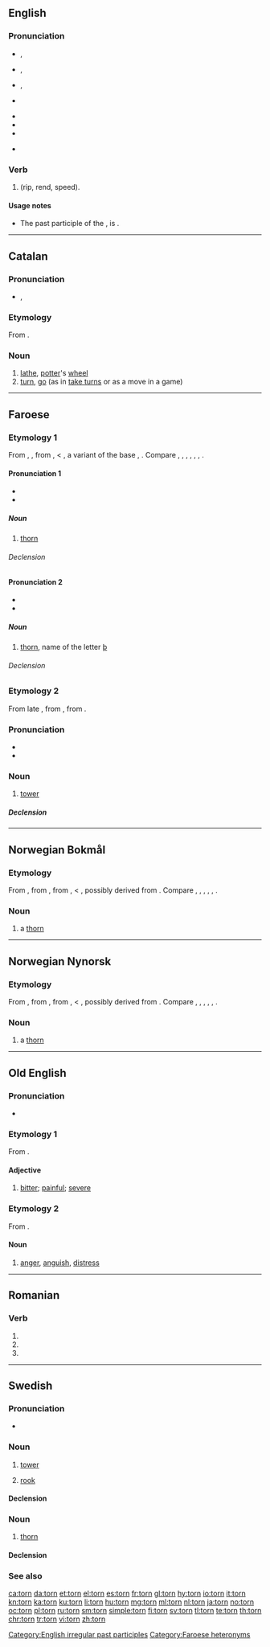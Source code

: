 ==English==
{{wikipedia|dab=torn}}

===Pronunciation===
* {{a|RP}} {{enPR|tôn}}, {{IPA|/tɔːn/|lang=en}}
* {{a|GenAm}} {{enPR|tôrn}}, {{IPA|/tɔɹn/|lang=en}}
* {{a|rhotic|horse-hoarse}} {{enPR|tōrn}}, {{IPA|/to(ː)ɹn/|lang=en}}
* {{a|nonrhotic|horse-hoarse}} {{IPA|/toən/|lang=en}}
* {{audio|en-uk-torn.ogg|Audio (UK)|lang=en}}
* {{audio|en-us-torn.ogg|Audio (US)|lang=en}}
* {{rhymes|ɔː(ɹ)n|lang=en}}
* {{homophones|lang=en|tawn}} {{i|nonrhotic accents with the {{w|horse–hoarse merger}}}}

===Verb===
{{head|en|past participle}}

# {{past participle of|tear|lang=en|nocat=1}} (rip, rend, speed).

====Usage notes====
* The past participle of the {{m|en|tear||produce liquid from the eyes}}, is {{m|en|teared}}.

[[Category:English irregular past participles]]

----

==Catalan==

===Pronunciation===
* {{IPA|/torn/|lang=ca}},

===Etymology===
From {{etyl|la|ca}} ''{{term|tornus|lang=la}}''.

===Noun===
{{ca-noun|m}}

# [[lathe]], [[potter]]'s [[wheel]]
# [[turn]], [[go]] (as in [[take turns]] or as a move in a game)

----

==Faroese==

===Etymology 1===
From {{etyl|non|fo}} {{term|þorn|lang=non}}, {{etyl|gem-pro|fo}} {{m|gem-pro|*þurnuz||thorn, sloe}}, from {{etyl|ine-pro|fo}} {{m|ine-pro|*trnus}}, {{m|ine-pro|*tr̥nom}} < {{m|ine-pro|*(s)tern-||thorny bush, thorn}}, a variant of the base {{m|ine-pro|*(s)ter-}}, {{m|ine-pro|*(s)terə-||rigid, stiff}}. Compare {{etyl|nb|-}} {{m|nb|torn}}, {{etyl|is|-}} {{m|is|þyrnir}}, {{etyl|da|-}} {{m|da|torn}}, {{etyl|sv|-}} {{m|sv|törne}}, {{etyl|nl|-}} {{m|nl|doorn}}, {{etyl|de|-}} {{m|de|Dorn}}, {{etyl|en|-}} {{m|en|thorn}}.

====Pronunciation 1====
{{rfc-pron-n|Pronunciation 1|lang=fo}}
* {{IPA|[tʰɔɻɳ]|lang=fo}}
* {{rhymes|ɔɻɳ|lang=fo}}

=====Noun=====
{{fo-noun|f|tornar|tornir}}

# {{context|botany|lang=fo}} [[thorn]]

======Declension======
{{fo-decl-noun-f2|torn}}

====Pronunciation 2====
* {{IPA|[tʰɔdn]|lang=fo}}
* {{rhymes|ɔdn|lang=fo}}

=====Noun=====
{{fo-noun|n|torns|torn}}

# [[thorn]], name of the letter [[þ]]

======Declension======
{{fo-decl-noun-n3|torn}}

===Etymology 2===
From late {{etyl|non|fo}} {{term|turn|lang=non}}, from {{etyl|gml|fo}} {{term|torn|lang=gml}}, from {{etyl|la|fo}} {{term|turris|lang=la}}.

===Pronunciation===
* {{IPA|[tʰɔɻɳ]|lang=fo}}
* {{rhymes|ɔɻɳ|lang=fo}}

===Noun===
{{fo-noun|n|torns|torn}}

# [[tower]]

=====Declension=====
{{fo-decl-noun-n3|torn}}

[[Category:Faroese heteronyms]]

----

==Norwegian Bokmål==

===Etymology===
From {{etyl|non|nb}} {{term|þorn|lang=non}}, from {{etyl|gem-pro|nb}} {{m|gem-pro|*þurnuz}}, from {{etyl|ine-pro|nb}} {{m|ine-pro|*trnus}}, {{m|ine-pro|*tr̥nom}} < {{m|ine-pro|*(s)tern-||sharp stalk or thorn}}, possibly derived from {{m|ine-pro|*ster-||stiff}}. Compare {{etyl|da|-}} {{m|da|torn}}, {{etyl|sv|-}} {{m|sv|törne}}, {{etyl|is|-}} {{m|is|þyrnir}}, {{etyl|nl|-}} {{m|nl|doorn}}, {{etyl|de|-}} {{m|de|Dorn}}, {{etyl|en|-}} {{m|en|thorn}}.

===Noun===
{{head|nb|noun|g=m|definite singular|tornen|indefinite plural|torner|definite plural|tornene}}

# a [[thorn]]

----
==Norwegian Nynorsk==

===Etymology===
From {{etyl|non|nn}} {{term|þorn|lang=non}}, from {{etyl|gem-pro|nn}} {{m|gem-pro|*þurnuz}}, from {{etyl|ine-pro|nn}} {{m|ine-pro|*trnus}}, {{m|ine-pro|*tr̥nom}} < {{m|ine-pro|*(s)tern-||sharp stalk or thorn}}, possibly derived from {{m|ine-pro|*ster-||stiff}}. Compare {{etyl|da|-}} {{m|da|torn}}, {{etyl|sv|-}} {{m|sv|törne}}, {{etyl|is|-}} {{m|is|þyrnir}}, {{etyl|nl|-}} {{m|nl|doorn}}, {{etyl|de|-}} {{m|de|Dorn}}, {{etyl|en|-}} {{m|en|thorn}}.

===Noun===
{{head|nn|noun|g=m|definite singular|tornen|indefinite plural|tornar|definite plural|tornane}}

# a [[thorn]]

----

==Old English==

===Pronunciation===
* {{IPA|/torn/|lang=ang}}

===Etymology 1===
{{PIE root|ang|der}}
From {{inh|ang|gem-pro|*turnaz||bitter}}.

====Adjective====
{{head|ang|adjective}}

# [[bitter]]; [[painful]]; [[severe]]

===Etymology 2===
{{PIE root|ang|der}}
From {{inh|ang|gem-pro|*turnaz||anger}}.

====Noun====
{{ang-noun|n|torn}}

# [[anger]], [[anguish]], [[distress]]

----

==Romanian==

===Verb===
{{head|ro|verb form}}

# {{ro-form-verb|1s|pres|turna}}
# {{ro-form-verb|1s|sub|turna}}
# {{ro-form-verb|3p|pres|turna}}

----

==Swedish==

===Pronunciation===
* {{audio|Sv-torn.ogg|audio|lang=sv}}

===Noun===
{{sv-noun|n}}

# [[tower]]
# {{context|chess|lang=sv}} [[rook]]

====Declension====
{{sv-noun-n-zero}}

===Noun===
{{sv-noun|m}}

# {{context|botany|lang=sv}} [[thorn]]

====Declension====
{{sv-noun-reg-ar}}

===See also===
{{table:chess pieces/sv}}

[[ca:torn]]
[[da:torn]]
[[et:torn]]
[[el:torn]]
[[es:torn]]
[[fr:torn]]
[[gl:torn]]
[[hy:torn]]
[[io:torn]]
[[it:torn]]
[[kn:torn]]
[[ka:torn]]
[[ku:torn]]
[[li:torn]]
[[hu:torn]]
[[mg:torn]]
[[ml:torn]]
[[nl:torn]]
[[ja:torn]]
[[no:torn]]
[[oc:torn]]
[[pl:torn]]
[[ru:torn]]
[[sm:torn]]
[[simple:torn]]
[[fi:torn]]
[[sv:torn]]
[[tl:torn]]
[[te:torn]]
[[th:torn]]
[[chr:torn]]
[[tr:torn]]
[[vi:torn]]
[[zh:torn]]